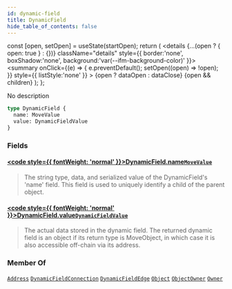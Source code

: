 ```yaml
---
id: dynamic-field
title: DynamicField
hide_table_of_contents: false
---
```









  const [open, setOpen] = useState(startOpen);
  return (
    <details {...(open ? { open: true } : {})} className="details" style={{ border:'none', boxShadow:'none', background:'var(--ifm-background-color)' }}>
      <summary
        onClick={(e) => {
          e.preventDefault();
          setOpen((open) => !open);
        }}
        style={{ listStyle:'none' }}
      >
      {open ? dataOpen : dataClose}
      </summary>
      {open && children}
    </details>
  );
};








No description


```graphql
type DynamicField {
  name: MoveValue
  value: DynamicFieldValue
}
```




### Fields

#### [<code style={{ fontWeight: 'normal' }}>DynamicField.<b>name</b></code>](#)<Bullet />[`MoveValue`](/references/sui-api/graphql/reference/objects/move-value) <Badge class="badge badge--secondary" text="object"/> 
> 
> 
> The string type, data, and serialized value of the DynamicField's 'name' field.
> This field is used to uniquely identify a child of the parent object.
> 

#### [<code style={{ fontWeight: 'normal' }}>DynamicField.<b>value</b></code>](#)<Bullet />[`DynamicFieldValue`](/references/sui-api/graphql/reference/unions/dynamic-field-value) <Badge class="badge badge--secondary" text="union"/> 
> 
> 
> The actual data stored in the dynamic field.
> The returned dynamic field is an object if its return type is MoveObject,
> in which case it is also accessible off-chain via its address.
> 



### Member Of

[`Address`](/references/sui-api/graphql/reference/objects/address)  <Badge class="badge badge--secondary" text="object"/><Bullet />[`DynamicFieldConnection`](/references/sui-api/graphql/reference/objects/dynamic-field-connection)  <Badge class="badge badge--secondary" text="object"/><Bullet />[`DynamicFieldEdge`](/references/sui-api/graphql/reference/objects/dynamic-field-edge)  <Badge class="badge badge--secondary" text="object"/><Bullet />[`Object`](/references/sui-api/graphql/reference/objects/object)  <Badge class="badge badge--secondary" text="object"/><Bullet />[`ObjectOwner`](/references/sui-api/graphql/reference/interfaces/object-owner)  <Badge class="badge badge--secondary" text="interface"/><Bullet />[`Owner`](/references/sui-api/graphql/reference/objects/owner)  <Badge class="badge badge--secondary" text="object"/>

